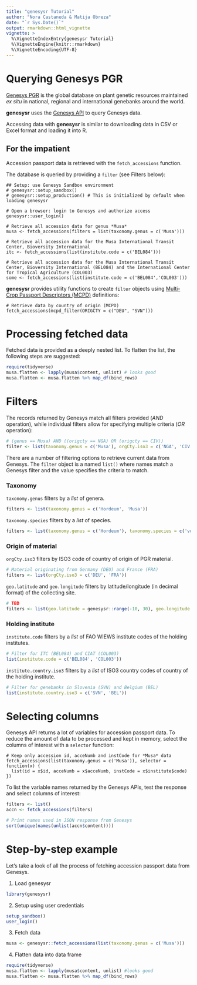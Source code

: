 ```yaml
---
title: "genesysr Tutorial"
author: "Nora Castaneda & Matija Obreza"
date: "`r Sys.Date()`"
output: rmarkdown::html_vignette
vignette: >
  %\VignetteIndexEntry{genesysr Tutorial}
  %\VignetteEngine{knitr::rmarkdown}
  %\VignetteEncoding{UTF-8}
---
```


Querying Genesys PGR
=====================

[Genesys PGR](https://www.genesys-pgr.org) is the global database on plant genetic resources
maintained *ex situ* in national, regional and international genebanks around the world.

**genesysr** uses the [Genesys API](https://www.genesys-pgr.org/doc/0/apis) to query Genesys data.

Accessing data with **genesysr** is similar to downloading data in CSV or Excel format and loading
it into R.

## For the impatient

Accession passport data is retrieved with the `fetch_accessions` function.

The database is queried by providing a `filter` (see Filters below):

```
## Setup: use Genesys Sandbox environment
# genesysr::setup_sandbox() 
# genesysr::setup_production() # This is initialized by default when loading genesysr

# Open a browser: login to Genesys and authorize access
genesysr::user_login()

# Retrieve all accession data for genus *Musa*
musa <- fetch_accessions(filters = list(taxonomy.genus = c('Musa')))

# Retrieve all accession data for the Musa International Transit Center, Bioversity International
itc <- fetch_accessions(list(institute.code = c('BEL084')))

# Retrieve all accession data for the Musa International Transit Center, Bioversity International (BEL084) and the International Center for Tropical Agriculture (COL003)
some <- fetch_accessions(list(institute.code = c('BEL084','COL003')))
```

**genesysr** provides utility functions to create `filter` objects using [Multi-Crop Passport Descriptors (MCPD)](https://www.genesys-pgr.org/doc/0/basics#mcpd) definitions:

```
# Retrieve data by country of origin (MCPD)
fetch_accessions(mcpd_filter(ORIGCTY = c("DEU", "SVN")))
```

# Processing fetched data

Fetched data is provided as a deeply nested list. To flatten the list, the following steps are suggested:

```r
require(tidyverse)
musa.flatten <- lapply(musa$content, unlist) # looks good
musa.flatten <- musa.flatten %>% map_df(bind_rows)
```

# Filters

The records returned by Genesys match all filters provided (*AND* operation), while individual filters 
allow for specifying multiple criteria (*OR* operation):

```r
# (genus == Musa) AND ((origcty == NGA) OR (origcty == CIV))
filter <- list(taxonomy.genus = c('Musa'), orgCty.iso3 = c('NGA', 'CIV'))
```

There are a number of filtering options to retrieve current data from Genesys.
The `filter` object is a named `list()` where names match a Genesys filter and the value
specifies the criteria to match.


### Taxonomy

`taxonomy.genus` filters by a *list* of genera.

```r
filters <- list(taxonomy.genus = c('Hordeum', 'Musa'))
```

`taxonomy.species` filters by a *list* of species.

```r
filters <- list(taxonomy.genus = c('Hordeum'), taxonomy.species = c('vulgare'))
```

### Origin of material

`orgCty.iso3` filters by ISO3 code of country of origin of PGR material.

```r
# Material originating from Germany (DEU) and France (FRA)
filters <- list(orgCty.iso3 = c('DEU', 'FRA'))
```

`geo.latitude` and `geo.longitude` filters by latitude/longitude (in decimal format) of the
collecting site.

```r
# TBD
filters <- list(geo.latitude = genesysr::range(-10, 30), geo.longitude = genesysr::range(30, 50))
```


### Holding institute

`institute.code` filters by a *list* of FAO WIEWS institute codes of the holding institutes.

```r
# Filter for ITC (BEL084) and CIAT (COL003)
list(institute.code = c('BEL084', 'COL003'))
```

`institute.country.iso3` filters by a *list* of ISO3 country codes of country of the holding institute.

```r
# Filter for genebanks in Slovenia (SVN) and Belgium (BEL)
list(institute.country.iso3 = c('SVN', 'BEL'))
```

# Selecting columns

Genesys API returns a lot of variables for accession passport data.
To reduce the amount of data to be processed and kept in memory, select the columns of interest with a `selector` function:

```
# Keep only accession id, acceNumb and instCode for *Musa* data
fetch_accessions(list(taxonomy.genus = c('Musa')), selector = function(x) {
  list(id = x$id, acceNumb = x$acceNumb, instCode = x$institute$code)
})
```

To list the variable names returned by the Genesys APIs, test the response and select columns of interest:

```r
filters <- list()
accn <- fetch_accessions(filters)

# Print names used in JSON response from Genesys
sort(unique(names(unlist(accn$content))))
```


# Step-by-step example

Let's take a look of all the process of fetching accession passport data from Genesys.

1. Load genesysr

```r
library(genesysr)
```

2. Setup using user credentials
```r
setup_sandbox()
user_login()
```

3. Fetch data

```r
musa <- genesysr::fetch_accessions(list(taxonomy.genus = c('Musa')))
```

4. Flatten data into data frame

```r
require(tidyverse)
musa.flatten <- lapply(musa$content, unlist) #looks good
musa.flatten <- musa.flatten %>% map_df(bind_rows)
```
